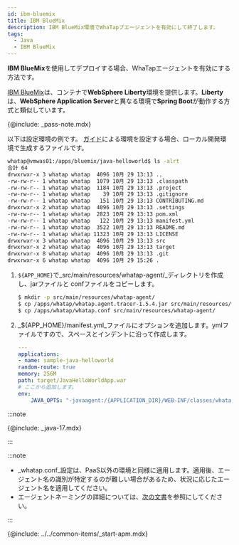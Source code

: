 ```yaml
---
id: ibm-bluemix
title: IBM BlueMix
description: IBM BlueMix環境でWhaTapブエージェントを有効にして終了します。
tags:
  - Java
  - IBM BlueMix
---
```


**IBM BlueMix**を使用してデプロイする場合、WhaTapエージェントを有効にする方法です。 

[IBM BlueMix](https://console.bluemix.net/docs/apps/index.html%E2%80%8B)は、コンテナで**WebSphere Liberty**環境を提供します。**Liberty**は、**WebSphere Application Server**と異なる環境で**Spring Boot**が動作する方式と類似しています。

{@include: _pass-note.mdx}

以下は設定環境の例です。 [ガイド](https://cloud.ibm.com/docs)による環境を設定する場合、ローカル開発環境で生成するファイルです。

```bash
whatap@vmwas01:/apps/bluemix/java-helloworld$ ls -alrt
合計 64
drwxrwxr-x 3 whatap whatap  4096 10月 29 13:13 ..
-rw-rw-r-- 1 whatap whatap  1079 10月 29 13:13 .classpath
-rw-rw-r-- 1 whatap whatap  1184 10月 29 13:13 .project
-rw-rw-r-- 1 whatap whatap    39 10月 29 13:13 .gitignore
-rw-rw-r-- 1 whatap whatap   151 10月 29 13:13 CONTRIBUTING.md
drwxrwxr-x 2 whatap whatap  4096 10月 29 13:13 .settings
-rw-rw-r-- 1 whatap whatap  2823 10月 29 13:13 pom.xml
-rw-rw-r-- 1 whatap whatap   122 10月 29 13:13 manifest.yml
-rw-rw-r-- 1 whatap whatap  3522 10月 29 13:13 README.md
-rw-rw-r-- 1 whatap whatap 11323 10月 29 13:13 LICENSE
drwxrwxr-x 3 whatap whatap  4096 10月 29 13:13 src
drwxrwxr-x 2 whatap whatap  4096 10月 29 13:13 target
drwxrwxr-x 8 whatap whatap  4096 10月 29 13:13 .git
drwxrwxr-x 6 whatap whatap  4096 10月 29 15:26 .
```

1.  `${APP_HOME}`で_src/main/resources/whatap-agent/_ディレクトリを作成し、jarファイルと confファイルをコピーします。

    ```bash
    $ mkdir -p src/main/resources/whatap-agent/
    $ cp /apps/whatap/whatap.agent.tracer-1.5.4.jar src/main/resources/whatap-agent/
    $ cp /apps/whatap/whatap.conf src/main/resources/whatap-agent/
    ```

2.  _${APP_HOME}/manifest.yml_ファイルにオプションを追加します。ymlファイルですので、スペースとインデントに沿って作成します。

    ```yaml title=${APP_HOME}/manifest.yml {8-9} showLineNumbers
    ---
    applications:
    - name: sample-java-helloworld
    random-route: true
    memory: 256M
    path: target/JavaHelloWorldApp.war
    # ここから追加します。
    env:
        JAVA_OPTS: "-javaagent:/{APPLICATION_DIR}/WEB-INF/classes/whatap-agent/whatap.agent-X.Y.Z.jar -Dorg.osgi.framework.bootdelegation=whatap.* "
    ```

:::note

{@include: _java-17.mdx}

:::

:::note

-   _whatap.conf_設定は、PaaS以外の環境と同様に適用します。適用後、エージェント名の識別が特定するのが難しい場合があるため、状況に応じたエージェント名を適用してください。
-   エージェントネーミングの詳細については、[次の文書](../agent-name)を参照にしてください。

:::

{@include: ../../common-items/_start-apm.mdx}  
